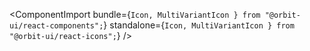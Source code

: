 
<ComponentImport
    bundle={`
            Icon,
            MultiVariantIcon
        } from "@orbit-ui/react-components";
    `}
    standalone={`
            Icon,
            MultiVariantIcon
        } from "@orbit-ui/react-icons";
    `}
/>

